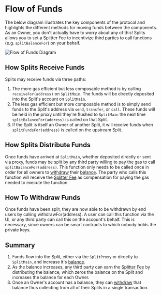 # Flow of Funds

The below diagram illustrates the key components of the protocol and highlights the different methods for moving funds between the components. As an Owner, you don't actually have to worry about any of this! Splits allows you to set a Splitter Fee to incentivize third parties to call functions (e.g. `splitBalanceFor`) on your behalf.

![Flow of Funds Diagram](https://s3.us-west-2.amazonaws.com/secure.notion-static.com/5061a00c-b2b2-40e3-8a4e-b39def42444c/Untitled.png?X-Amz-Algorithm=AWS4-HMAC-SHA256&X-Amz-Content-Sha256=UNSIGNED-PAYLOAD&X-Amz-Credential=AKIAT73L2G45EIPT3X45%2F20220104%2Fus-west-2%2Fs3%2Faws4_request&X-Amz-Date=20220104T214335Z&X-Amz-Expires=86400&X-Amz-Signature=fe018c1a86756f549b26adc0b64b27a80c4165dd366d805f67406bffba93e5be&X-Amz-SignedHeaders=host&response-content-disposition=filename%20%3D%22Untitled.png%22&x-id=GetObject)

## How Splits Receive Funds

Splits may receive funds via three paths:

1. The more gas efficient but less composable method is by calling `receiveFor(address)` on `SplitMain`. The funds will be directly deposited into the Split's account on `SplitMain`.
2. The less gas efficient but more composable method is to simply send funds to the Split's address via `send`, `transfer`, or `call`. These funds will be held in the proxy until they're flushed to `SplitMain` the next time `splitBalanceFor(address)` is called on that Split.
3. If the Split is itself an Owner of another Split, it will receive funds when `splitFundsFor(address)` is called on the upstream Split.

## How Splits Distribute Funds

Once funds have arrived at `SplitMain`, whether deposited directly or sent via proxy, funds may be split by any third party willing to pay the gas to call `splitBalanceFor(address)`. This function only needs to be called once in order for all owners to [withdraw](https://www.notion.so/Splits-Documentation-1-0-d0f572e8633f47da8ce41ab8da17ce48) their [balance](https://www.notion.so/Splits-Documentation-1-0-d0f572e8633f47da8ce41ab8da17ce48). The party who calls this function will receive the [Splitter Fee](https://www.notion.so/Splits-Documentation-1-0-d0f572e8633f47da8ce41ab8da17ce48) as compensation for paying the gas needed to execute the function.

## How To Withdraw Funds

Once funds have been split, they are now able to be withdrawn by end users by calling withdrawFor(address). A user can call this function via the UI, or any third party can call this on the account's behalf. This is necessary, since owners can be smart contracts to which nobody holds the private keys.

## Summary

1. Funds flow into the Split, either via the `SplitProxy` or directly to `SplitMain`, and increase it's [balance](https://www.notion.so/Splits-Documentation-1-0-d0f572e8633f47da8ce41ab8da17ce48).
2. As the balance increases, any third party can earn the [Splitter Fee](https://www.notion.so/Splits-Documentation-1-0-d0f572e8633f47da8ce41ab8da17ce48) by distributing the balance, which zeros the balance on the Split and increases the balance for each Owner.
3. Once an Owner's account has a balance, they can [withdraw](https://www.notion.so/Splits-Documentation-1-0-d0f572e8633f47da8ce41ab8da17ce48) that balance thus collecting from all of their Splits in a single transaction.
